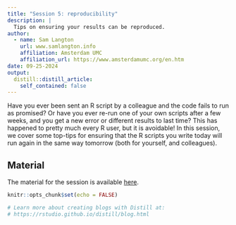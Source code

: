 ```yaml
---
title: "Session 5: reproducibility"
description: |
  Tips on ensuring your results can be reproduced.
author:
  - name: Sam Langton
    url: www.samlangton.info
    affiliation: Amsterdam UMC
    affiliation_url: https://www.amsterdamumc.org/en.htm
date: 09-25-2024
output:
  distill::distill_article:
    self_contained: false
---
```


Have you ever been sent an R script by a colleague and the code fails to run as promised? Or have you ever re-run one of your own scripts after a few weeks, and you get a new error or different results to last time? This has happened to pretty much every R user, but it is avoidable! In this session, we cover some top-tips for ensuring that the R scripts you write today will run again in the same way tomorrow (both for yourself, and colleagues). 

## Material

The material for the session is available [here](https://github.com/langtonhugh/reprod_r).


```r
knitr::opts_chunk$set(echo = FALSE)

# Learn more about creating blogs with Distill at:
# https://rstudio.github.io/distill/blog.html

```



